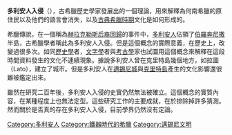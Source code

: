 {{Unreferenced|time = 2020-06-21}}
{{expand|time=2016-11-19T05:50:48+00:00}}
'''多利安人入侵'''（{{lang-en|Dorian invasion}}），古希臘歷史學家發展出的一個理論，用來解釋為何南希臘的原住民以及他們的語言會消失，以及[[古典希臘時期|古典希臘時期]]文化是如何形成的。

希臘傳說，在一個稱為[[赫拉克勒斯后裔回歸|赫拉克勒斯后裔回歸]]的事件中，[[多利安人|多利安人]]佔領了[[伯羅奔尼撒|伯羅奔尼撒]]半島，古希臘學者稱此為多利安人入侵。但是這個概念的實際意義，在歷史上，改變過很多次。如同[[歷史學|歷史學]]者，[[文字學|文字學]]者與[[考古學|考古學]]家也試圖用這個概念來解釋在這段時間資料發生的文化不連續現象。據說多利安人曾在克里特島幾個地方，如拉圖（Lato），建立了城市。但是多利安人在[[邁錫尼城|邁錫尼城]]與[[克里特島|克里特島]]產生的文化影響還很難被鑑定出來。

雖然在研究二百年後，多利安人入侵的史實仍然無法被確立。這個概念的實質內容，在某種程度上也無法定型。這些研究工作的主要成就，在於排除掉許多猜測。然而關於是否真的存在多利安人入侵，目前學界仍然沒有定論。
{{DEFAULTSORT:Dorian Invasion}}
[[Category:多利安人|Category:多利安人]]
[[Category:鐵器時代的希臘|Category:鐵器時代的希臘]]
[[Category:邁錫尼文明|Category:邁錫尼文明]]